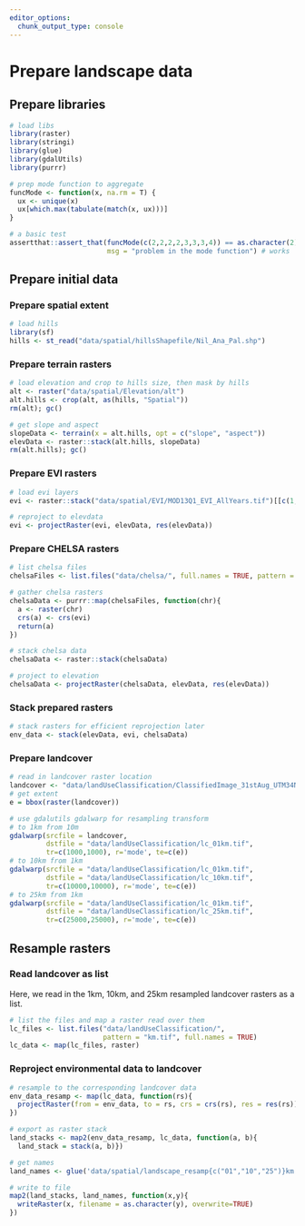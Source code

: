 ```yaml
---
editor_options: 
  chunk_output_type: console
---
```


# Prepare landscape data

## Prepare libraries

```r

# load libs
library(raster)
library(stringi)
library(glue)
library(gdalUtils)
library(purrr)

# prep mode function to aggregate
funcMode <- function(x, na.rm = T) {
  ux <- unique(x)
  ux[which.max(tabulate(match(x, ux)))]
}

# a basic test
assertthat::assert_that(funcMode(c(2,2,2,2,3,3,3,4)) == as.character(2), 
                        msg = "problem in the mode function") # works
```

## Prepare initial data

### Prepare spatial extent

```r
# load hills
library(sf)
hills <- st_read("data/spatial/hillsShapefile/Nil_Ana_Pal.shp")
```


### Prepare terrain rasters

```r
# load elevation and crop to hills size, then mask by hills
alt <- raster("data/spatial/Elevation/alt")
alt.hills <- crop(alt, as(hills, "Spatial"))
rm(alt); gc()

# get slope and aspect
slopeData <- terrain(x = alt.hills, opt = c("slope", "aspect"))
elevData <- raster::stack(alt.hills, slopeData)
rm(alt.hills); gc()
```

### Prepare EVI rasters

```r
# load evi layers
evi <- raster::stack("data/spatial/EVI/MOD13Q1_EVI_AllYears.tif")[[c(1,7,10)]]

# reproject to elevdata
evi <- projectRaster(evi, elevData, res(elevData))
```

### Prepare CHELSA rasters

```r
# list chelsa files
chelsaFiles <- list.files("data/chelsa/", full.names = TRUE, pattern = "crop.tif")

# gather chelsa rasters
chelsaData <- purrr::map(chelsaFiles, function(chr){
  a <- raster(chr)
  crs(a) <- crs(evi)
  return(a)
})

# stack chelsa data
chelsaData <- raster::stack(chelsaData)

# project to elevation
chelsaData <- projectRaster(chelsaData, elevData, res(elevData))
```

### Stack prepared rasters

```r
# stack rasters for efficient reprojection later
env_data <- stack(elevData, evi, chelsaData)
```

### Prepare landcover

```r
# read in landcover raster location
landcover <- "data/landUseClassification/ClassifiedImage_31stAug_UTM34N_Ghats.tif"
# get extent
e = bbox(raster(landcover))

# use gdalutils gdalwarp for resampling transform
# to 1km from 10m
gdalwarp(srcfile = landcover, 
         dstfile = "data/landUseClassification/lc_01km.tif", 
         tr=c(1000,1000), r='mode', te=c(e))
# to 10km from 1km
gdalwarp(srcfile = "data/landUseClassification/lc_01km.tif", 
         dstfile = "data/landUseClassification/lc_10km.tif", 
         tr=c(10000,10000), r='mode', te=c(e))
# to 25km from 1km
gdalwarp(srcfile = "data/landUseClassification/lc_01km.tif", 
         dstfile = "data/landUseClassification/lc_25km.tif", 
         tr=c(25000,25000), r='mode', te=c(e))
```

## Resample rasters

### Read landcover as list

Here, we read in the 1km, 10km, and 25km resampled landcover rasters as a list.

```r

# list the files and map a raster read over them
lc_files <- list.files("data/landUseClassification/", 
                       pattern = "km.tif", full.names = TRUE)
lc_data <- map(lc_files, raster)
```

### Reproject environmental data to landcover

```r

# resample to the corresponding landcover data
env_data_resamp <- map(lc_data, function(rs){
  projectRaster(from = env_data, to = rs, crs = crs(rs), res = res(rs))
})

# export as raster stack
land_stacks <- map2(env_data_resamp, lc_data, function(a, b){
  land_stack = stack(a, b)})

# get names
land_names <- glue('data/spatial/landscape_resamp{c("01","10","25")}km.tif')

# write to file
map2(land_stacks, land_names, function(x,y){
  writeRaster(x, filename = as.character(y), overwrite=TRUE)
})
```

